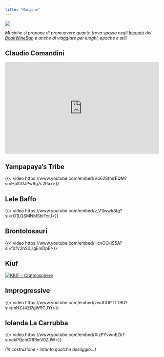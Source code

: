 ```yaml
---
title: "Musiche"
---
```


![](images/immagini_bookwinebar/bar/Musici.JPG){fig-align="center"}

*Musiche si propone di promuovere quanto trova spazio negli [Incontri](incontri.html) del [BookWineBar](bookwinebar.html), e anche di viaggiare per luoghi, epoche e stili.*

## Claudio Comandini

<iframe width="100%" height="300" scrolling="no" frameborder="no" src="https://w.soundcloud.com/player/?url=https%3A//api.soundcloud.com/tracks/115271608&amp;color=%23ff5500&amp;auto_play=false&amp;hide_related=false&amp;show_comments=true&amp;show_user=true&amp;show_reposts=false&amp;show_teaser=true&amp;visual=true">

</iframe>

## Yampapaya's Tribe

{{< video https://www.youtube.com/embed/Vb628fmrEQM?si=Hpl0UJPw6g7c2Rax>}}

## Lele Baffo

{{< video https://www.youtube.com/embed/v_V1Iwwk8tg?si=rO1LQSMNMSbiFcrJ>}}

## Brontolosauri

{{< video https://www.youtube.com/embed/-IcvOQ-lS5A?si=fdfV2hS0_lgEmDpE>}}

## Kiuf

[![KIUF - Cratmosphere](images/kiuf.jpg){fig-align="left"}](https://www.n1m.com/kiuf/song/1170409-Cratmosphere)

## Improgressive

{{< video https://www.youtube.com/embed/zwdDUPT1D9U?si=jmNZJ4Zi7gW9CJYr>}}

## Iolanda La Carrubba

{{< video https://www.youtube.com/embed/XizPYvwnEZk?si=ekPQehCRRlmV0ZJW>}}

*(In costruzione - intanto qualche assaggio...)*
